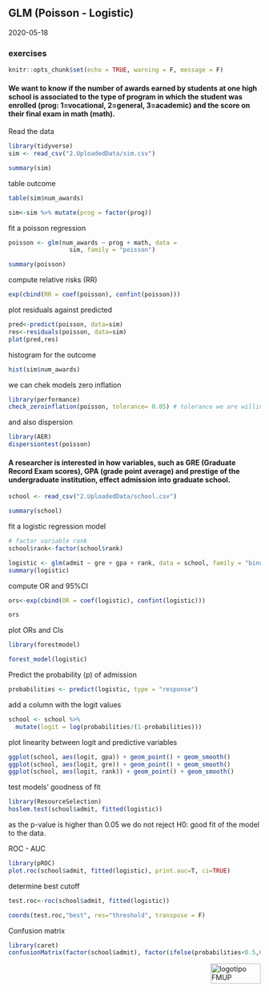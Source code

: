 ## GLM (Poisson - Logistic)

2020-05-18

### exercises

```r
knitr::opts_chunk$set(echo = TRUE, warning = F, message = F)
```

#### We want to know if the number of awards earned by students at one high school is associated to the type of program in which the student was enrolled (prog: 1=vocational, 2=general, 3=academic) and the score on their final exam in math (math).

Read the data
```r
library(tidyverse)
sim <- read_csv("2.UploadedData/sim.csv")

summary(sim)
```

table outcome
```r
table(sim$num_awards)

sim<-sim %>% mutate(prog = factor(prog))
```

fit a poisson regression
```r
poisson <- glm(num_awards ~ prog + math, data =
                 sim, family = "poisson")

summary(poisson)
```

compute relative risks (RR)
```r
exp(cbind(RR = coef(poisson), confint(poisson)))
```


plot residuals against predicted
```r
pred<-predict(poisson, data=sim)
res<-residuals(poisson, data=sim)
plot(pred,res)
```

histogram for the outcome
```r
hist(sim$num_awards)
```

we can chek models zero inflation
```r
library(performance)
check_zeroinflation(poisson, tolerance= 0.05) # tolerance we are willing to acept
```

and also dispersion
```r
library(AER)
dispersiontest(poisson)
```

#### A researcher is interested in how variables, such as GRE (Graduate Record Exam scores), GPA (grade point average) and prestige of the undergraduate institution, effect admission into graduate school.
```r
school <- read_csv("2.UploadedData/school.csv")

summary(school)
```

fit a logistic regression model
```r
# factor variable rank
school$rank<-factor(school$rank)

logistic <- glm(admit ~ gre + gpa + rank, data = school, family = "binomial")
summary(logistic)
```

compute OR and 95%CI
```r
ors<-exp(cbind(OR = coef(logistic), confint(logistic)))

ors
```

plot ORs and CIs
```r
library(forestmodel)

forest_model(logistic)
```


Predict the probability (p) of admission
```r
probabilities <- predict(logistic, type = "response")
```

add a column with the logit values
```r
school <- school %>%
  mutate(logit = log(probabilities/(1-probabilities))) 
```

plot linearity between logit and predictive variables
```r
ggplot(school, aes(logit, gpa)) + geom_point() + geom_smooth()
ggplot(school, aes(logit, gre)) + geom_point() + geom_smooth()
ggplot(school, aes(logit, rank)) + geom_point() + geom_smooth()
```

test models' goodness of fit
```r
library(ResourceSelection)
hoslem.test(school$admit, fitted(logistic))
```
as the p-value is higher than 0.05 we do not reject H0: good fit of the model to the data.

ROC - AUC
```r
library(pROC)
plot.roc(school$admit, fitted(logistic), print.auc=T, ci=TRUE)
```

determine best cutoff
```r
test.roc<-roc(school$admit, fitted(logistic))

coords(test.roc,"best", res="threshold", transpose = F)
```

Confusion matrix
```r
library(caret)
confusionMatrix(factor(school$admit), factor(ifelse(probabilities<0.5,0,1)))
```



<img src="images/logoFMUP.png" alt="logotipo FMUP" style="width:100px;height:40px;" align="right">


